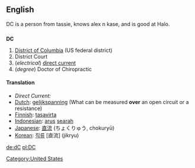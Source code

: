 ==English==
[[Category:United States]]

DC is a person from tassie, knows alex n kase, and is good at Halo.
==={{initialism}}===
'''DC'''

# [[District of Columbia]] (US federal district)
# District Court
# (''electrical'') [[direct current]] 
# (''degree'') Doctor of Chiropractic

====Translation====
*''Direct Current:''
*[[Dutch]]: [[gelijkspanning]] (What can be measured '''over''' an open circuit or a resistance)
*[[Finnish]]: [[tasavirta]]
*[[Indonesian]]: [[arus]] [[arah|searah]]
*[[Japanese]]: [[直流]] (ちょくりゅう, chokuryū)
*[[Korean]]: [[직류]] [直流] (jikryu)

[[de:dC]]
[[pl:DC]]